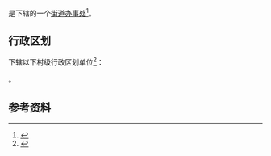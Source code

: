 {{中国乡级行政区|43/31/01/007/000}}

'''{{PAGENAMEBASE}}'''是{{PRC admin/fullname|43/31/01/007/000|3}}下辖的一个[[街道办事处|街道办事处]]<ref>{{PRC admin/ref sgc|{{PRC admin/parent|43/31/01/007/000}}}}</ref>。

== 行政区划 ==
{{PAGENAMEBASE}}下辖以下村级行政区划单位<ref>{{PRC admin/ref sgc|43/31/01/007/000}}</ref>：

{{PRC admin/children|43/31/01/007/000}}。

== 参考资料 ==
{{reflist}}

{{湖南行政区划小作品}}
{{PRC admin/navcat|43/31/01/007/000}}